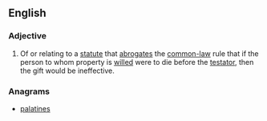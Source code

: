 ==English==

===Adjective===
{{wikipedia}}
{{en-adj|head=[[anti-]][[lapse]]|-}}
# {{context|legal}} Of or relating to a [[statute]] that [[abrogate]]s the [[common-law]] rule that if the person to whom property is [[will#Verb|will]]ed were to die before the [[testator]], then the gift would be ineffective.

===Anagrams===
* [[palatines#English|palatines]]